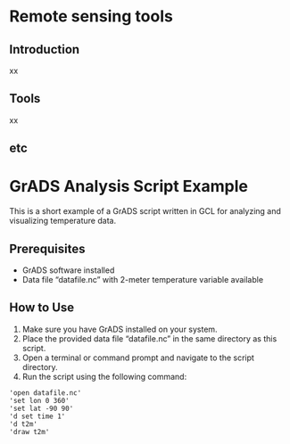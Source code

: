 # Remote sensing tools

## Introduction

xx

## Tools

xx

## etc

# GrADS Analysis Script Example

This is a short example of a GrADS script written in GCL for analyzing and visualizing temperature data.

## Prerequisites
- GrADS software installed
- Data file "datafile.nc" with 2-meter temperature variable available

## How to Use
1. Make sure you have GrADS installed on your system.
2. Place the provided data file "datafile.nc" in the same directory as this script.
3. Open a terminal or command prompt and navigate to the script directory.
4. Run the script using the following command:

```grads
'open datafile.nc'
'set lon 0 360'
'set lat -90 90'
'd set time 1'
'd t2m'
'draw t2m'
```